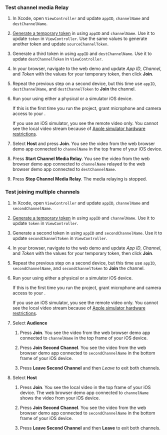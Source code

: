 <PlatformWrapper platform="ios">

### Test channel media Relay

1. In Xcode, open `ViewController` and update `appID`, `channelName` and `destChannelName`.

2. [Generate a temporary token](../reference/manage-agora-account#generate-a-temporary-token) in <Vpl k="CONSOLE" /> using `appID` and `channelName`. Use it to update `token` in `ViewController`. Use the same values to generate another token and update `sourceChannelToken`.

3. Generate a third token in <Vpl k="CONSOLE" /> using `appID` and `destChannelName`. Use it to update `destChannelToken` in `ViewController`.

4. In your browser, navigate to the <Link target="_blank" to="{{Global.DEMO_BASIC_VIDEO_CALL_URL}}"><Vg k="COMPANY" /> web demo</Link> and update _App ID_, _Channel_, and _Token_ with the values for your temporary token, then click **Join**.

5. Repeat the previous step on a second device, but this time use `appID`, `destChannelName`, and `destChannelToken` to **Join** the channel.

6. Run your <Vpl k="CLIENT" /> using either a physical or a simulator iOS device.

    If this is the first time you run the project, grant microphone and camera access to your <Vpl k="CLIENT" />.
    
    If you use an iOS simulator, you see the remote video only. You cannot see the local video stream because of [Apple simulator hardware restrictions](https://help.apple.com/simulator/mac/current/#/devb0244142d).

7. Select **Host** and press **Join**. You see the video from the web browser demo app connected to `channelName` in the top frame of your iOS device.

8. Press **Start Channel Media Relay**. You see the video from the web browser demo app connected to `channelName` relayed to the web browser demo app connected to `destChannelName`.

9. Press **Stop Channel Media Relay**. The media relaying is stopped.

### Test joining multiple channels

1. In Xcode, open `ViewController` and update `appID`, `channelName` and `secondChannelName`.

2. [Generate a temporary token](../reference/manage-agora-account#generate-a-temporary-token) in <Vpl k="CONSOLE" /> using `appID` and `channelName`. Use it to update `token` in `ViewController`.

3. Generate a second token in <Vpl k="CONSOLE" /> using `appID` and `secondChannelName`. Use it to update `secondChannelToken` in `ViewController`.

4. In your browser, navigate to the <Link target="_blank" to="{{Global.DEMO_BASIC_VIDEO_CALL_URL}}"><Vg k="COMPANY" /> web demo</Link> and update _App ID_, _Channel_, and _Token_ with the values for your temporary token, then click **Join**.

5. Repeat the previous step on a second device, but this time use `appID`, `secondChannelName`, and `secondChannelToken` to **Join** the channel.

6. Run your <Vpl k="CLIENT" /> using either a physical or a simulator iOS device.

    If this is the first time you run the project, grant microphone and camera access to your <Vpl k="CLIENT" />.

    If you use an iOS simulator, you see the remote video only. You cannot see the local video stream because of [Apple simulator hardware restrictions](https://help.apple.com/simulator/mac/current/#/devb0244142d).

7. Select **Audience**

    1. Press **Join**. You see the video from the web browser demo app connected to `channelName` in the top frame of your iOS device.

    2. Press **Join Second Channel**. You see the video from the web browser demo app connected to `secondChannelName` in the bottom frame of your iOS device.

    3. Press **Leave Second Channel** and then *Leave* to exit both channels.

8. Select **Host**

    1. Press **Join**. You see the local video in the top frame of your iOS device. The web browser demo app connected to `channelName` shows the video from your iOS device.

    2. Press **Join Second Channel**. You see the video from the web browser demo app connected to `secondChannelName` in the bottom frame of your iOS device.
    
    3. Press **Leave Second Channel** and then **Leave** to exit both channels.

</PlatformWrapper>
